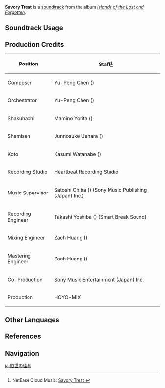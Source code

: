 {{Soundtrack Infobox
|image          = Islands of the Lost and Forgotten.png
|album          = Islands of the Lost and Forgotten
|disc           = 1
|number         = 17
|featured       =
|featured2      =
|featured3      =
|featured_disc  =
|featured_disc2 =
|featured_disc3 =
|youtube_id     = rxlGB48H3js
|youtube_time   = 1
|spotify_id     = 1dBZ8aRWYYdswzH4YiXLl5
|previous       = Slumbering Land of Neko
|next           = Narukami-Bayashi
}}
'''Savory Treat''' is a [[soundtrack]] from the album ''[[Islands of the Lost and Forgotten]]''.

==Soundtrack Usage==
{{Soundtrack Usage
|quest    = Heizou Talks Fraud;;Receiver of Friends From Afar: Part III
|location = Uyuu Restaurant
|domain   = 
|eventgameplay = Almighty Arataki Extraordinary and Exhilarating Extreme Beetle Brawl;;Enchanted Tales of the Mikawa Festival/Bunshin Phantasm;;Tales of the Youkai
}}

==Production Credits==
{| class="wikitable"
! Position
! Staff<ref>NetEase Cloud Music: [https://music.163.com/#/song?id=1937114224 Savory Treat {{zh|俗世佳肴}}]</ref>
|-
! Composer
| Yu-Peng Chen ({{zh|陈致逸}})
|-
! Orchestrator
| Yu-Peng Chen ({{zh|陈致逸}})
|-
! Shakuhachi
| Mamino Yorita ({{ja|寄田 真見乃}})
|-
! Shamisen
| Junnosuke Uehara ({{ja|上原 潤之助}})
|-
! Koto
| Kasumi Watanabe ({{ja|渡邊 香澄}})
|-
! Recording Studio
| Heartbeat Recording Studio
|-
! Music Supervisor
| Satoshi Chiba ({{ja|千葉 智史}}) (Sony Music Publishing (Japan) Inc.)
|-
! Recording Engineer
| Takashi Yoshiba ({{ja|吉羽 貴史}}) (Smart Break Sound)
|-
! Mixing Engineer
| Zach Huang ({{zh|黄巍}})
|-
! Mastering Engineer
| Zach Huang ({{zh|黄巍}})
|-
! Co-Production
| Sony Music Entertainment (Japan) Inc.
|-
! Production
| HOYO-MiX
|}

<!--
==Trivia==
-->
==Other Languages==
{{Other Languages
|en      = Savory Treat
|zhs     = 俗世佳肴
|zhs_rm  = Súshì Jiāyáo
|zhs_tl  = Delicacies of the Everyday World
|ja      = 俗世の佳肴
|ja_rm   = Zokusei no Kakou
|ja_tl   = Delicacies of the Everyday World
}}

==References==
{{Reflist}}

==Navigation==
{{Soundtrack Navbox|Islands of the Lost and Forgotten}}

[[ja:俗世の佳肴]]